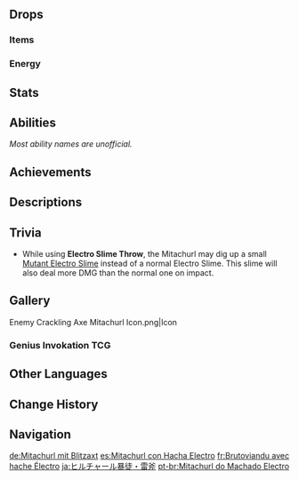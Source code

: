 {{Enemy Infobox
|image    = Enemy Crackling Axe Mitachurl.png
|dmgtype  = Physical
|dmgtype2 = Electro
|weakpoint = yes
|family   = Hilichurls
|group    = Mitachurls
|type     = Elite Enemies
|ability1 = Elemental Infusion
}}
{{Enemy Intro}}

==Drops==
===Items===
{{Drops Table|type=Mitachurls}}

===Energy===
{{Energy Drops
|hp1   = 75
|p1    = 1
|hp2   = 50
|p2    = 1
|hp3   = 25
|p3    = 1
|hp4   = 0
|o4    = 1
}}

==Stats==
{{Enemy Stats
|phys_res  = 30%
|hp_ratio  = 3
|atk_ratio = 4.8
|hp_type   = 1
}}

==Abilities==
''Most ability names are unofficial.''
{{Enemy Attacks
|enemy = Electro Mitachurl

|name_1 = Swing Combo
|desc_1 = Swings its axe up to 3 times, dealing '''50% ATK''' as {{Color|Physical DMG}} or {{Color|Electro DMG}}.
|file_1 = Electro Mitachurl 2-Swing Combo 2
|caption_1 = 2-Swing Combo
|file_1_2 = Electro Mitachurl 2-Swing Combo
|caption_1_2 = 2-Swing Combo (Infused)
|file_1_3 = Electro Mitachurl 3-Swing Combo
|caption_1_3 = 3-Swing Combo (Infused)

|name_2 = Ripple Electro Edge + Electro Slime Toss
|file_2 = Electro Mitachurl Electro Slime Throw
|desc_2 = After some time has passed or when the player character is out of reach, the Crackling Axe Mitachurl will dig up Electro Slimes from the ground to charge its axe before throwing it to the player, dealing '''37.5% ATK''' as {{Color|Electro DMG}}.
* When infused, the axe is considered an {{Electro}} entity, and can [[Elemental Reactions|react]] with {{Hydro}}, {{Cryo}}, {{Pyro}}, {{Anemo}}, {{Geo}}; If 3 [[Elemental Gauge Theory|gauges]] of {{Cryo}}/{{Pyro}} or 6 gauges of {{Anemo}}/{{Geo}} are applied to the axe, its infusion will be removed.

|name_3 = Axe Spin
|desc_3 = Spins the axe wildly, rapidly dealing '''12.5% ATK''' as {{Color|Physical DMG}} or {{Color|Electro DMG}}. At the end of this attack, performs a powerful final swing, dealing '''50% ATK''' as {{Color|Physical DMG}} or {{Color|Electro DMG}}.
|file_3 = Electro Mitachurl Axe Spin 2
|caption_3 = Physical
|file_3_2 = Electro Mitachurl Axe Spin
|caption_3_2 = Infused

|name_4 = Axe Dance
|desc_4 = Performs a two-move dance with its axe to deal '''50% ATK''' and '''75% ATK''' as {{Color|Electro DMG}}. This attack can only be used while the axe is infused.
* '''Enhanced:''' Enhanced Crackling Axe Mitachurls can be found in certain [[Domains]], [[Spiral Abyss]], overworld events, and challenges. After performing '''Axe Dance''', summons 3 thunder strikes respectively around it, each dealing '''50% ATK''' as {{Color|Electro DMG}}.
|caption_4 = Normal
|file_4_2 = Electro Mitachurl Axe Dance Enhanced
|caption_4_2 = Enhanced

|name_5 = Electro Slime Throw
|desc_5 = If the character is at a differing elevation from the Mitachurl, throws either an Electro Slime or a small Mutant Electro Slime, dealing '''62.5% ATK''' or '''75% ATK''' as {{Color|Electro DMG}}.
|file_5 = Electro Mitachurl Electro Slime Throw 2

|name_6 = Lightning Axe
|desc_6 = Raises its axe to summon a powerful lightning to strike down the player character, dealing '''50% ATK''' as {{Color|Electro DMG}}. The lightning is so tremendous that it will shock the Mitachurl to the ground, stunning it briefly. This attack is only used during stormy weather or in domains.

|name_7 = Axe Slam
|desc_7 = Leaps into the air to slam down at the player's location with their axe, dealing '''100% ATK''' as {{Color|Physical DMG}} or {{Color|Electro DMG}}. This attack is only performed by enhanced Crackling Axe Mitachurls.
* '''Enhanced:''' Enhanced Crackling Axe Mitachurls can be found in certain [[Domains]], [[Spiral Abyss]], overworld events, and challenges. After performing an infused '''Axe Slam''', summons 4 thunder strikes respectively around it, each dealing '''50% ATK''' as {{Color|Electro DMG}}.
|file_7 = Electro Mitachurl Axe Slam 2
|caption_7 = Physical
|file_7_2 = Electro Mitachurl Axe Slam Enhanced
|caption_7_2 = Enhanced
}}

==Achievements==
{{Achievement Topic Table|topic=Crackling Axe Mitachurl}}

==Descriptions==
{{Description|Muscular hilichurls who wield large, two-handled axes.<br>Attacks with large strikes and uses Electro Slimes to infuse their axes with Electro. Their blows are very lethal.<br>Axes forged from steel are highly conductive material. The image of those tall and strong Crackling Axe Mitachurls holding their axes up to summon lightning is quite majestic to the hilichurls.|[[Archive]]}}

==Trivia==
{{Transclude|Mitachurl|titles|section=1}}
*While using '''Electro Slime Throw''', the Mitachurl may dig up a small [[Mutant Electro Slime]] instead of a normal Electro Slime. This slime will also deal more DMG than the normal one on impact.

==Gallery==
<gallery>
Enemy Crackling Axe Mitachurl Icon.png|Icon
</gallery>

===Genius Invokation TCG===
{{Genius Invokation TCG Cards by Featured Gallery}}

==Other Languages==
{{Other Languages
|en      = Crackling Axe Mitachurl
|zhs     = 雷斧丘丘暴徒
|zhs_rm  = Léi Fǔ Qiūqiū Bàotú
|zht     = 雷斧丘丘暴徒
|zht_rm  = Léi Fǔ Qiūqiū Bàotú
|zh_tl   = Thunder Axe Hilichurl Thug
|ja      = ヒルチャール暴徒・雷斧
|ja_rm   = Hiruchaaru Bouto - Kaminari Ono
|ja_tl   = Hilichurl Thug - Thunder Axe
|ko      = 번개도끼 츄츄 폭도
|ko_rm   = Beongaedokki Chyuchyu Pokdo
|ko_tl   = Lightning-axe Hilichurl Rioter
|es      = Mitachurl con Hacha Electro
|es_tl   = Mitachurl With Electro Axe
|fr      = Brutoviandu avec hache Électro
|fr_tl   = {{Lex|Mitachurl|fr}} With Electro Axe
|ru      = Митачурл с электрическим топором
|ru_tl   = Mitachurl With Electric Axe
|th      = Crackling Axe Mitachurl
|vi      = Bạo Đồ Hilichurl Búa Lôi
|vi_tl   = Electro Axe Hilichurl Thug
|de      = Mitachurl mit Blitzaxt
|de_tl   = Mitachurl With Lightning Axe
|id      = Crackling Axe Mitachurl
|pt      = Mitachurl do Machado Electro
|pt_tl   = Electro Axe Mitachurl
|tr      = Elektrik Baltalı Dağ Azmanı
|tr_tl   = Electric Axe {{Lex|Mitachurl|tr}}
|it      = Mitachurl con ascia di fulmine
|it_tl   = Mitachurl With Thunder Axe
}}

==Change History==
{{Change History|2.0}}

==Navigation==
{{Enemy Navbox|type=Elite}}

[[de:Mitachurl mit Blitzaxt]]
[[es:Mitachurl con Hacha Electro]]
[[fr:Brutoviandu avec hache Électro]]
[[ja:ヒルチャール暴徒・雷斧]]
[[pt-br:Mitachurl do Machado Electro]]